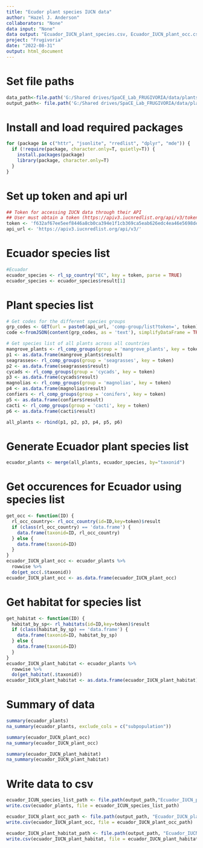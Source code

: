 ```yaml
---
title: "Ecudor plant species IUCN data"
author: "Hazel J. Anderson"
collaborators: "None"
data input: "None"
data output: "Ecuador_IUCN_plant_species.csv, Ecuador_IUCN_plant_occ.csv, Ecuador_IUCN_plant_habitat.csv"
project: "Frugivoria"
date: "2022-08-31"
output: html_document
---
```

# Set file paths
```r
data_path<-file.path('G:/Shared drives/SpaCE_Lab_FRUGIVORIA/data/plants/L0')
output_path<- file.path('G:/Shared drives/SpaCE_Lab_FRUGIVORIA/data/plants/L0')
```

# Install and load required packages
```r
for (package in c("httr", "jsonlite", "rredlist", "dplyr", "mde")) {
  if (!require(package, character.only=T, quietly=T)) {
    install.packages(package)
    library(package, character.only=T)
  }
}
```
# Set up token and api url
```r
## Token for accessing IUCN data through their API
## User must obtain a token (https://apiv3.iucnredlist.org/api/v3/token) before using the 'rredlist package'.
token <- 'f632af67ee5eef8446a8cb0ca394e1f1cb369ca5eab626edc4ea46e5698deb25'
api_url <- 'https://apiv3.iucnredlist.org/api/v3/'

```

# Ecuador species list
```r
#Ecuador
ecuador_species <- rl_sp_country("EC", key = token, parse = TRUE)
ecuador_species <- ecuador_species$result[1]
```

# Plant species list
```r
# Get codes for the different species groups
grp_codes <- GET(url = paste0(api_url, 'comp-group/list?token=', token))
code <-fromJSON(content(grp_codes, as = 'text'), simplifyDataFrame = TRUE, flatten = TRUE)$result
```

```r
# Get species list of all plants across all countries
mangrove_plants <- rl_comp_groups(group = 'mangrove_plants', key = token)
p1 <- as.data.frame(mangrove_plants$result)
seagrasses<- rl_comp_groups(group = 'seagrasses', key = token)
p2 <- as.data.frame(seagrasses$result)
cycads <- rl_comp_groups(group = 'cycads', key = token)
p3 <- as.data.frame(cycads$result)
magnolias <- rl_comp_groups(group = 'magnolias', key = token)
p4 <- as.data.frame(magnolias$result)
confiers <- rl_comp_groups(group = 'conifers', key = token)
p5 <- as.data.frame(confiers$result)
cacti <- rl_comp_groups(group = 'cacti', key = token)
p6 <- as.data.frame(cacti$result)

all_plants <- rbind(p1, p2, p3, p4, p5, p6)
```

# Generate Ecuador plant species list
```r
ecuador_plants <- merge(all_plants, ecuador_species, by="taxonid")
```

# Get occurences for Ecuador using species list
```r
get_occ <- function(ID) {
  rl_occ_country<- rl_occ_country(id=ID,key=token)$result
  if (class(rl_occ_country) == 'data.frame') {
    data.frame(taxonid=ID, rl_occ_country)
  } else {
    data.frame(taxonid=ID)
  }
}
ecuador_IUCN_plant_occ <- ecuador_plants %>%
  rowwise %>%
  do(get_occ(.$taxonid))
ecuador_IUCN_plant_occ <- as.data.frame(ecuador_IUCN_plant_occ)
```

# Get habitat for species list
```r
get_habitat <- function(ID) {
  habitat_by_sp<- rl_habitats(id=ID,key=token)$result
  if (class(habitat_by_sp) == 'data.frame') {
    data.frame(taxonid=ID, habitat_by_sp)
  } else {
    data.frame(taxonid=ID)
  }
}
ecuador_IUCN_plant_habitat <- ecuador_plants %>%
  rowwise %>%
  do(get_habitat(.$taxonid))
ecuador_IUCN_plant_habitat <- as.data.frame(ecuador_IUCN_plant_habitat)
```


# Summary of data
```r
summary(ecuador_plants)
na_summary(ecuador_plants, exclude_cols = c("subpopulation"))
```

```r
summary(ecuador_IUCN_plant_occ)
na_summary(ecuador_IUCN_plant_occ)
```

```r
summary(ecuador_IUCN_plant_habitat)
na_summary(ecuador_IUCN_plant_habitat)
```


# Write data to csv
```r
ecuador_ICUN_species_list_path <- file.path(output_path,"Ecuador_IUCN_plant_species.csv")
write.csv(ecuador_plants, file = ecuador_ICUN_species_list_path)

ecuador_IUCN_plant_occ_path <- file.path(output_path, "Ecuador_IUCN_plant_occ.csv")
write.csv(ecuador_IUCN_plant_occ, file = ecuador_IUCN_plant_occ_path)

ecuador_IUCN_plant_habitat_path <- file.path(output_path, "Ecuador_IUCN_plant_habitat.csv")
write.csv(ecuador_IUCN_plant_habitat, file = ecuador_IUCN_plant_habitat_path)
```



